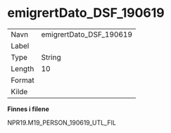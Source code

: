 
# emigrertDato_DSF_190619 {-}

| | |
|----|----|
| Navn     | emigrertDato_DSF_190619 |
| Label    |  |
| Type     | String |
| Length   | 10    |
| Format   |  |
| Kilde    |   |

**Finnes i filene**

NPR19.M19_PERSON_190619_UTL_FIL

